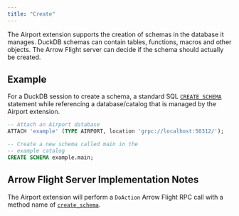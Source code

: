 ```yaml
---
title: "Create"
---
```


The Airport extension supports the creation of schemas in the database it manages. DuckDB schemas can contain tables, functions, macros and other objects. The Arrow Flight server can decide if the schema should actually be created.

## Example

For a DuckDB session to create a schema, a standard SQL [`CREATE SCHEMA`](https://duckdb.org/docs/stable/sql/statements/create_schema.html) statement while referencing a database/catalog that is managed by the Airport extension.

```sql
-- Attach an Airport database
ATTACH 'example' (TYPE AIRPORT, location 'grpc://localhost:50312/');

-- Create a new schema called main in the
-- example catalog
CREATE SCHEMA example.main;
```

## Arrow Flight Server Implementation Notes

The Airport extension will perform a `DoAction` Arrow Flight RPC call with a method name of [`create_schema`](server_action_create_schema.qmd).


